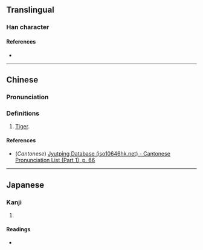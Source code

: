 {{character info/new}}
==Translingual==

===Han character===
{{Han char|rn=9|rad=人|as=08|sn=10|four=|canj=OYPN,OYPU|ids=⿰亻虎}}

====References====
* {{Han ref|kx=0106.260|dkj=00741|dj=0227.090|hdz=10175.050|uh=4FFF|ud=20479}}

----

==Chinese==
{{zh-forms}}

===Pronunciation===
{{zh-pron
|m=hǔ
|c=fu2
|mc=
|oc=
|ma=
|cat=
}}

===Definitions===
{{zh-hanzi}}

# [[Tiger]].

====References====
* (''Cantonese'') [http://www.iso10646hk.net/jp/document/download.jsp Jyutping Database (iso10646hk.net) - Cantonese Pronunciation List (Part 1), p. 66]

----

==Japanese==

===Kanji===
{{ja-kanji|grade=|rs=人08}}

# {{defn|lang=ja|sort=人08}}

====Readings====
* {{ja-readings|on=[[ち]] (chi), [[じ]] (ji)|kun=[[かたたがい]] (katatagai)}}